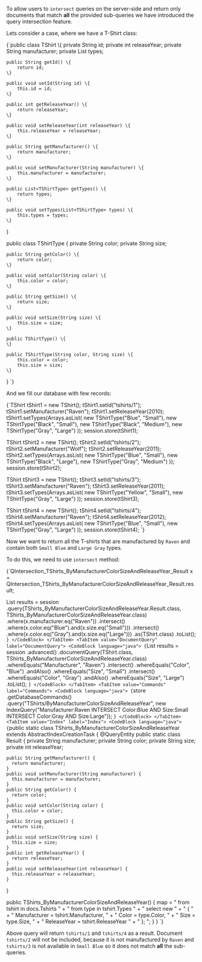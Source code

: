 
To allow users to `intersect` queries on the server-side and return only documents that match **all** the provided sub-queries we have introduced the query intersection feature.

Lets consider a case, where we have a T-Shirt class:

<TabItem value="intersection_1" label="intersection_1">
<CodeBlock language="java">
{`public class TShirt \{
    private String id;
    private int releaseYear;
    private String manufacturer;
    private List<TShirtType> types;

    public String getId() \{
        return id;
    \}

    public void setId(String id) \{
        this.id = id;
    \}

    public int getReleaseYear() \{
        return releaseYear;
    \}

    public void setReleaseYear(int releaseYear) \{
        this.releaseYear = releaseYear;
    \}

    public String getManufacturer() \{
        return manufacturer;
    \}

    public void setManufacturer(String manufacturer) \{
        this.manufacturer = manufacturer;
    \}

    public List<TShirtType> getTypes() \{
        return types;
    \}

    public void setTypes(List<TShirtType> types) \{
        this.types = types;
    \}
\}

public class TShirtType \{
    private String color;
    private String size;

    public String getColor() \{
        return color;
    \}

    public void setColor(String color) \{
        this.color = color;
    \}

    public String getSize() \{
        return size;
    \}

    public void setSize(String size) \{
        this.size = size;
    \}

    public TShirtType() \{
    \}

    public TShirtType(String color, String size) \{
        this.color = color;
        this.size = size;
    \}
\}
`}
</CodeBlock>
</TabItem>

And we fill our database with few records:

<TabItem value="intersection_3" label="intersection_3">
<CodeBlock language="java">
{`TShirt tShirt1 = new TShirt();
tShirt1.setId("tshirts/1");
tShirt1.setManufacturer("Raven");
tShirt1.setReleaseYear(2010);
tShirt1.setTypes(Arrays.asList(
    new TShirtType("Blue", "Small"),
    new TShirtType("Black", "Small"),
    new TShirtType("Black", "Medium"),
    new TShirtType("Gray", "Large")
));
session.store(tShirt1);

TShirt tShirt2 = new TShirt();
tShirt2.setId("tshirts/2");
tShirt2.setManufacturer("Wolf");
tShirt2.setReleaseYear(2011);
tShirt2.setTypes(Arrays.asList(
    new TShirtType("Blue", "Small"),
    new TShirtType("Black", "Large"),
    new TShirtType("Gray", "Medium")
));
session.store(tShirt2);

TShirt tShirt3 = new TShirt();
tShirt3.setId("tshirts/3");
tShirt3.setManufacturer("Raven");
tShirt3.setReleaseYear(2011);
tShirt3.setTypes(Arrays.asList(
    new TShirtType("Yellow", "Small"),
    new TShirtType("Gray", "Large")
));
session.store(tShirt3);

TShirt tShirt4 = new TShirt();
tShirt4.setId("tshirts/4");
tShirt4.setManufacturer("Raven");
tShirt4.setReleaseYear(2012);
tShirt4.setTypes(Arrays.asList(
    new TShirtType("Blue", "Small"),
    new TShirtType("Gray", "Large")
));
session.store(tShirt4);
`}
</CodeBlock>
</TabItem>

Now we want to return all the T-shirts that are manufactured by `Raven` and contain both `Small Blue` and `Large Gray` types.

To do this, we need to use `intersect` method:

<Tabs groupId='languageSyntax'>
<TabItem value="Query" label="Query">
<CodeBlock language="java">
{`QIntersection_TShirts_ByManufacturerColorSizeAndReleaseYear_Result x =
  QIntersection_TShirts_ByManufacturerColorSizeAndReleaseYear_Result.result;

List<TShirt> results = session
  .query(TShirts_ByManufacturerColorSizeAndReleaseYear.Result.class, TShirts_ByManufacturerColorSizeAndReleaseYear.class)
  .where(x.manufacturer.eq("Raven"))
  .intersect()
  .where(x.color.eq("Blue").and(x.size.eq("Small")))
  .intersect()
  .where(x.color.eq("Gray").and(x.size.eq("Large")))
  .as(TShirt.class)
  .toList();
`}
</CodeBlock>
</TabItem>
<TabItem value="DocumentQuery" label="DocumentQuery">
<CodeBlock language="java">
{`List<TShirt> results = session
  .advanced()
  .documentQuery(TShirt.class, TShirts_ByManufacturerColorSizeAndReleaseYear.class)
  .whereEquals("Manufacturer", "Raven")
  .intersect()
  .whereEquals("Color", "Blue")
  .andAlso()
  .whereEquals("Size", "Small")
  .intersect()
  .whereEquals("Color", "Gray")
  .andAlso()
  .whereEquals("Size", "Large")
  .toList();
`}
</CodeBlock>
</TabItem>
<TabItem value="Commands" label="Commands">
<CodeBlock language="java">
{`store
  .getDatabaseCommands()
  .query("TShirts/ByManufacturerColorSizeAndReleaseYear",
     new IndexQuery("Manufacturer:Raven INTERSECT Color:Blue AND Size:Small INTERSECT Color:Gray AND Size:Large"));
`}
</CodeBlock>
</TabItem>
<TabItem value="Index" label="Index">
<CodeBlock language="java">
{`public static class TShirts_ByManufacturerColorSizeAndReleaseYear extends AbstractIndexCreationTask {
  @QueryEntity
  public static class Result {
    private String manufacturer;
    private String color;
    private String size;
    private int releaseYear;

    public String getManufacturer() {
      return manufacturer;
    }
    public void setManufacturer(String manufacturer) {
      this.manufacturer = manufacturer;
    }
    public String getColor() {
      return color;
    }
    public void setColor(String color) {
      this.color = color;
    }
    public String getSize() {
      return size;
    }
    public void setSize(String size) {
      this.size = size;
    }
    public int getReleaseYear() {
      return releaseYear;
    }
    public void setReleaseYear(int releaseYear) {
      this.releaseYear = releaseYear;
    }
  }

  public TShirts_ByManufacturerColorSizeAndReleaseYear() {
    map =
     " from tshirt in docs.Tshirts                 " +
     " from type in tshirt.Types                   " +
     " select new                                  " +
     "    {                                        " +
     "        Manufacturer = tshirt.Manufacturer,  " +
     "        Color = type.Color,                  " +
     "        Size = type.Size,                    " +
     "        ReleaseYear = tshirt.ReleaseYear     " +
     "    }; ";
  }
}
`}
</CodeBlock>
</TabItem>
</Tabs>

Above query will return `tshirts/1` and `tshirts/4` as a result. Document `tshirts/2` will not be included, because it is not manufactured by `Raven` and `tshirts/3` is not available in `Small Blue` so it does not match **all** the sub-queries.


